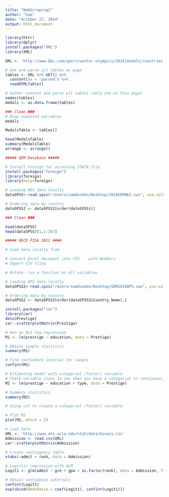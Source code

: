 ```yaml
---
title: "WebScraping1"
author: "Sam"
date: "October 27, 2014"
output: html_document
---
```


```r

library(httr)
library(dplyr)
install.packages("XML")
library(XML)

URL <- 'http://www.bbc.com/sport/winter-olympics/2014/medals/countries'

# Get and parse all tables on page
tables <- URL %>% GET() %>%
  content(as = 'parsed') %>%
  readHTMLTable()

# Gather content and parse all tables (only one on this page)
names(tables)
medals <- as.data.frame(tables)

### Clean ###
# Drop unwanted variables
medals

MedalsTable <- tables[]

head(MedalsTable)
summary(MedalsTable)
arrange <- arrange()
```

```r

##### GEM Database #####

# Install Foreign for accessing STATA file
install.packages("foreign")
library(foreign)
library(help=foreign)

# Loading NES data locally
dataSPSS<-read.spss("/Users/samdundon/Desktop/2010GEMNES.sav", use.value.labels=TRUE, to.data.frame=TRUE)

# Ordering data by country
dataSPSS2 <- dataSPSS2[order(dataSPSS$)]

### Clean ###

head(dataSPSS)
head(dataSPSS)[1,1:387]

##### OECD PISA 2012 ####

# Load data locally from 

# Convert Excel document into CSV  - with Numbers
# Import CSV fileq

# Mutate- run a function on all variables

# Loading APS data locally
dataSPSS2<-read.spss("/Users/samdundon/Desktop/GEM2010APS.sav", use.value.labels=TRUE, to.data.frame=TRUE)

# Ordering data by country
dataSPSS2 <- dataSPSS2[order(dataSPSS2$Country_Name),]


```

```r
install.packages("car")
library(car)
data(Prestige)
car::scatterplotMatrix(Prestige)

# Run an OLS log regression
M1 <- lm(prestige ~ education, data = Prestige)

# Obtain simple statistics
summary(M1)

# Find confidence interval for sample
confint(M1)

# Estimating model with categorial (factor) variable
# Check variable class to see when you have a categorial or continuous variable
M2 <- lm(prestige ~ education + type, data = Prestige)

# Summary statistics
summary(M2)

# Using cut to create a categorial (factor) variable

# Plot M2
plot(M2, which = 2)

# Load data
URL <- 'http://www.ats.ucla.edu/stat/data/binary.csv'
Admission <- read.csv(URL)
car::scatterplotMatrix(Admission)

# Create contingency table
xtabs(~admit + rank, data = Admission)

# Logistic regression with GLM
Logit1 <- glm(admit ~ gre + gpa + as.factor(rank), data = Admission, family = 'binomial')

# Obtain confidence intervals
confint(Logit1)
exp(cbind(OddsRatio = coef(Logit1), confint(Logit1)))



```

